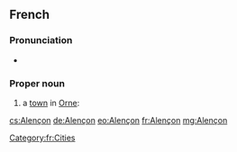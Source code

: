 ==French==
{{wikipedia|lang=fr}}

===Pronunciation===
* {{audio|Fr-Paris--Alençon.ogg|Audio (Paris)|lang=fr}}

===Proper noun===
{{fr-proper noun}}

# a [[town]] in [[Orne]]:

[[Category:fr:Cities]]

[[cs:Alençon]]
[[de:Alençon]]
[[eo:Alençon]]
[[fr:Alençon]]
[[mg:Alençon]]